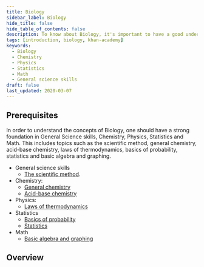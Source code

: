 ```yaml
---
title: Biology
sidebar_label: Biology
hide_title: false
hide_table_of_contents: false
description: To know about Biology, it's important to have a good understanding of General Science, Chemistry, Physics, Statistics, and Math.
tags: [introduction, biology, khan-academy]
keywords:
  - Biology
  - Chemistry
  - Physics
  - Statistics
  - Math
  - General science skills
draft: false
last_updated: 2020-03-07
---
```



## Prerequisites

In order to understand the concepts of Biology, one should have a strong foundation in General Science skills, Chemistry, Physics, Statistics and Math. This includes topics such as the scientific method, general chemistry, acid-base chemistry, laws of thermodynamics, basics of probability, statistics and basic algebra and graphing.

- General science skills
  - [The scientific method](https://www.khanacademy.org/science/biology/intro-to-biology/science-of-biology/v/the-scientific-method).
- Chemistry:
  - [General chemistry](https://www.khanacademy.org/science/biology/chemistry--of-life/elements-and-atoms/v/elements-and-atoms)
  - [Acid-base chemistry](https://www.khanacademy.org/science/biology/water-acids-and-bases/acids-bases-and-ph/v/autoionization-water)
- Physics:
  - [Laws of thermodynamics](https://www.khanacademy.org/science/biology/energy-and-enzymes/the-laws-of-thermodynamics/v/introduction-to-energy)
- Statistics
  - [Basics of probability](https://www.khanacademy.org/math/probability/independent-dependent-probability/basic-probability/v/basic-probability)
  - [Statistics](https://www.khanacademy.org/math/probability/descriptive-statistics/central-tendency/v/statistics-intro-mean-median-and-mode)
- Math
  - [Basic algebra and graphing](https://www.khanacademy.org/math/algebra-basics)

## Overview

<DocCardList />
